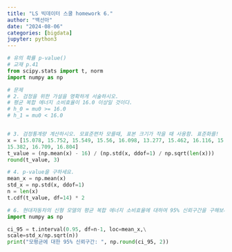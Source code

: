 ```yaml
---
title: "LS 빅데이터 스쿨 homework 6."
author: "백선아"
date: "2024-08-06"
categories: [bigdata]
jupyter: python3
---
```


```python
# 유의 확률 p-value()
# 교재 p.41
from scipy.stats import t, norm
import numpy as np

```
```python

# 문제
# 2. 검정을 위한 가설을 명확하게 서술하시오.
# 평균 복합 에너지 소비효율이 16.0 이상일 것이다.
# h_0 = mu0 >= 16.0
# h_1 = mu0 < 16.0



```

```python
# 3. 검정통계량 계산하시오. 모표준편차 모를때, 표본 크기가 작을 때 사용함. 표준화를!
x = [15.078, 15.752, 15.549, 15.56, 16.098, 13.277, 15.462, 16.116, 15.214, 16.93, 14.118, 14.927,\
15.382, 16.709, 16.804]
t_value = (np.mean(x) - 16) / (np.std(x, ddof=1) / np.sqrt(len(x)))
round(t_value, 3)


```

```python
# 4. p‑value을 구하세요.
mean_x = np.mean(x)
std_x = np.std(x, ddof=1)
n = len(x)
t.cdf(t_value, df=14) * 2

```
```python
# 6. 현대자동차의 신형 모델의 평균 복합 에너지 소비효율에 대하여 95% 신뢰구간을 구해보세요.
import numpy as np

ci_95 = t.interval(0.95, df=n-1, loc=mean_x,\
scale=std_x/np.sqrt(n))
print("모평균에 대한 95% 신뢰구간: ", np.round(ci_95, 2))

```


